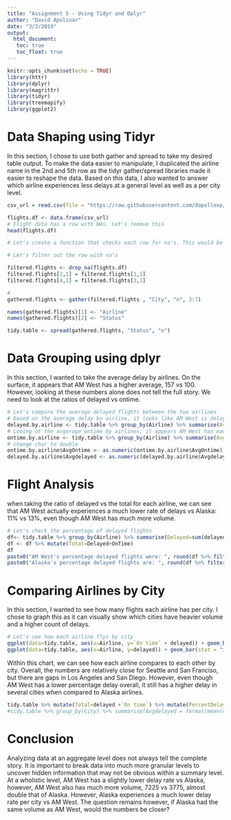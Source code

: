```yaml
---
title: "Assignment 5 - Using Tidyr and Dplyr"
author: "David Apolinar"
date: "3/2/2019"
output: 
  html_document:
   toc: true
   toc_float: true
---
```


```r
knitr::opts_chunk$set(echo = TRUE)
library(httr)
library(dplyr)
library(magrittr)
library(tidyr)
library(treemapify)
library(ggplot2)
```

# Data Shaping using Tidyr

In this section, I chose to use both gather and spread to take my desired table output. To make the data easier to manipulate, I duplicated the airline name in the 2nd and 5th row as the tidyr gather/spread libraries made it easier to reshape the data. Based on this data, I also wanted to answer which airline experiences less delays at a general level as well as a per city level.

```r

csv_url = read.csv(file = "https://raw.githubusercontent.com/dapolloxp/data607/master/assignment5/flight-comp.csv", header = TRUE)

flights.df <- data.frame(csv_url)
# Flight data has a row with NAs. Let's remove this
head(flights.df)

# Let's create a function that checks each row for na's. This would be helpful for thousands of rows

# Let's filter out the row with na's

filtered.flights <- drop_na(flights.df)
filtered.flights[2,1] = filtered.flights[1,1]
filtered.flights[4,1] = filtered.flights[3,1]

#
gathered.flights <- gather(filtered.flights , "City", "n", 3:7)

names(gathered.flights)[1] <- "Airline"
names(gathered.flights)[2] <- "Status"

tidy.table <- spread(gathered.flights, "Status", "n")
```
# Data Grouping using dplyr

In this section, I wanted to take the average delay by airlines. On the surface, it appears that AM West has a higher average, 157 vs 100. However, looking at these numbers alone does not tell the full story. We need to look at the ratios of delayed vs ontime.
```r
# Let's compare the average delayed flights between the two airlines
# based on the average delay by airline, it looks like AM West is delayed many more times than Alaska
delayed.by.airline <- tidy.table %>% group_by(Airline) %>% summarise(Avgdelayed = format(mean(delayed), 4)) %>% arrange(desc(Avgdelayed))
# Looing at the avgerage ontime by airlines, it appears AM West has many instances where it is ontime more than Alaska. This can be due to AM West having more flights as a whole. Let's compare the ratios.
ontime.by.airline <- tidy.table %>% group_by(Airline) %>% summarise(AvgOntime = format(mean(`On time`), 4)) %>% arrange(desc(AvgOntime))
# change char to double
ontime.by.airline$AvgOntime <- as.numeric(ontime.by.airline$AvgOntime)
delayed.by.airline$Avgdelayed <- as.numeric(delayed.by.airline$Avgdelayed)


```
# Flight Analysis

when taking the ratio of delayed vs the total for each airline, we can see that AM West actually experiences a much lower rate of delays vs Alaska: 11% vs 13%, even though AM West has much more volume. 
```r
# Let's check the percentage of delayed flights
df<- tidy.table %>% group_by(Airline) %>% summarise(Delayed=sum(delayed),OnTime=sum(`On time`)) %>% mutate(PercentDelayed=round(Delayed/(Delayed+OnTime),2))
df <- df %>% mutate(Total=Delayed+OnTime)
df
paste0("AM West's percentage delayed flights were: ", round(df %>% filter(Airline == 'AM WEST') %>% select(PercentDelayed),2), "%")
paste0("Alaska's percentage delayed flights are: ", round(df %>% filter(Airline == 'ALASKA') %>% select(PercentDelayed),2), "%")
```
# Comparing Airlines by City
In this section, I wanted to see how many flights each airline has per city. I chose to graph this as it can visually show which cities have heavier volume and a higher count of delays.
```r
# Let's see how each airline flys by city
ggplot(data=tidy.table, aes(x=Airline, y=`On time` + delayed)) + geom_bar(stat = "identity", aes(fill=City), position ="dodge") + labs(x= "Airline by City", y="Total Flights by City", title = "Airline Total Flights by City")
ggplot(data=tidy.table, aes(x=Airline, y=delayed)) + geom_bar(stat = "identity", aes(fill=City), position ="dodge") + labs(x= "Airline by City", y=" Delayed Flights by City", title = "Airline Total Flight Delays by City")

```

Within this chart, we can see how each airline compares to each other by city. Overall, the numbers are relatively close for Seattle and San Franciso, but there are gaps in Los Angeles and San Diego. However, even though AM West has a lower percentage delay overall, it still has a higher delay in several cities when compared to Alaska airlines.
```r
tidy.table %>% mutate(Total=delayed +`On time`) %>% mutate(PercentDelayed=round(delayed/Total,2))
#tidy.table %>% group_by(City) %>% summarise(Avgdelayed = format(mean(delayed), 4)) %>% arrange(desc(Avgdelayed))


```
# Conclusion

Analyzing data at an aggregate level does not always tell the complete story. It is important to break data into much more granular levels to uncover hidden information that may not be obvious within a summary level. At a wholistic level, AM West has a slightly lower delay rate vs Alaska, however, AM West also has much more volume, 7225 vs 3775, almost double that of Alaska. However, Alaska experiences a much lower delay rate per city vs AM West. The question remains however, if Alaska had the same volume as AM West, would the numbers be closer?